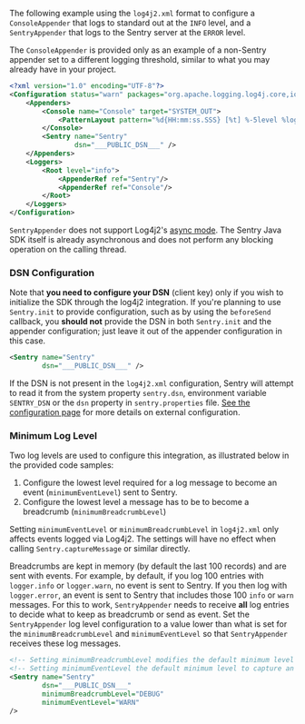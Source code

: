 The following example using the `log4j2.xml` format to configure a `ConsoleAppender` that logs to standard out at the `INFO` level, and a `SentryAppender` that logs to the Sentry server at the `ERROR` level.

<Note>

The `ConsoleAppender` is provided only as an example of a non-Sentry appender set to a different logging threshold, similar to what you may already have in your project.

</Note>

```xml
<?xml version="1.0" encoding="UTF-8"?>
<Configuration status="warn" packages="org.apache.logging.log4j.core,io.sentry.log4j2">
    <Appenders>
        <Console name="Console" target="SYSTEM_OUT">
            <PatternLayout pattern="%d{HH:mm:ss.SSS} [%t] %-5level %logger{36} - %msg%n"/>
        </Console>
        <Sentry name="Sentry"
                dsn="___PUBLIC_DSN___" />
    </Appenders>
    <Loggers>
        <Root level="info">
            <AppenderRef ref="Sentry"/>
            <AppenderRef ref="Console"/>
        </Root>
    </Loggers>
</Configuration>
```

`SentryAppender` does not support Log4j2's [async mode](https://logging.apache.org/log4j/2.x/manual/async.html). The Sentry Java SDK itself is already asynchronous and does not perform any blocking operation on the calling thread.

### DSN Configuration

Note that **you need to configure your DSN** (client key) only if you wish to initialize the SDK through the log4j2 integration. If you're planning to use `Sentry.init` to provide configuration, such as by using the `beforeSend` callback, you **should not** provide the DSN in both `Sentry.init` and the appender configuration; just leave it out of the appender configuration in this case.

```xml
<Sentry name="Sentry"
        dsn="___PUBLIC_DSN___" />
```

If the DSN is not present in the `log4j2.xml` configuration, Sentry will attempt to read it from the system property `sentry.dsn`, environment variable `SENTRY_DSN` or the `dsn` property in `sentry.properties` file. [See the configuration page](/platforms/java/configuration/) for more details on external configuration.

### Minimum Log Level

Two log levels are used to configure this integration, as illustrated below in the provided code samples:

1. Configure the lowest level required for a log message to become an event (`minimumEventLevel`) sent to Sentry.
2. Configure the lowest level a message has to be to become a breadcrumb (`minimumBreadcrumbLevel`)

<Note>

Setting `minimumEventLevel` or `minimumBreadcrumbLevel` in `log4j2.xml` only affects events logged via Log4j2. The settings will have no effect when calling `Sentry.captureMessage` or similar directly.

</Note>

Breadcrumbs are kept in memory (by default the last 100 records) and are sent with events. For example, by default, if you log 100 entries with `logger.info` or `logger.warn`, no event is sent to Sentry. If you then log with `logger.error`, an event is sent to Sentry that includes those 100 `info` or `warn` messages. For this to work, `SentryAppender` needs to receive **all** log entries to decide what to keep as breadcrumb or send as event. Set the `SentryAppender` log level configuration to a value lower than what is set for the `minimumBreadcrumbLevel` and `minimumEventLevel` so that `SentryAppender` receives these log messages.

```xml
<!-- Setting minimumBreadcrumbLevel modifies the default minimum level to add breadcrumbs from INFO to DEBUG  -->
<!-- Setting minimumEventLevel the default minimum level to capture an event from ERROR to WARN  -->
<Sentry name="Sentry"
        dsn="___PUBLIC_DSN___"
        minimumBreadcrumbLevel="DEBUG"
        minimumEventLevel="WARN"
/>
```
